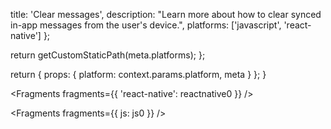 
  title: 'Clear messages',
  description:
    "Learn more about how to clear synced in-app messages from the user's device.",
  platforms: ['javascript', 'react-native']
};

  return getCustomStaticPath(meta.platforms);
};

  return {
    props: {
      platform: context.params.platform,
      meta
    }
  };
}


<Fragments fragments={{ 'react-native': reactnative0 }} />


<Fragments fragments={{ js: js0 }} />
